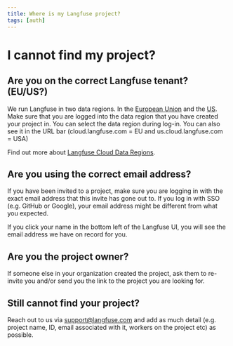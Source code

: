 ```yaml
---
title: Where is my Langfuse project?
tags: [auth]
---
```


# I cannot find my project?

## Are you on the correct Langfuse tenant? (EU/US?)

We run Langfuse in two data regions. In the [European Union](https://cloud.langfuse.com) and the [US](https://us.cloud.langfuse.com).
Make sure that you are logged into the data region that you have created your project in. You can select the data region during log-in. You can also see it in the URL bar (cloud.langfuse.com = EU and us.cloud.langfuse.com = USA)

Find out more about [Langfuse Cloud Data Regions](/security/data-regions).

## Are you using the correct email address?

If you have been invited to a project, make sure you are logging in with the exact email address that this invite has gone out to. If you log in with SSO (e.g. GitHub or Google), your email address might be different from what you expected.

If you click your name in the bottom left of the Langfuse UI, you will see the email address we have on record for you.

## Are you the project owner?

If someone else in your organization created the project, ask them to re-invite you and/or send you the link to the project you are looking for.

## Still cannot find your project?

Reach out to us via support@langfuse.com and add as much detail (e.g. project name, ID, email associated with it, workers on the project etc) as possible.
